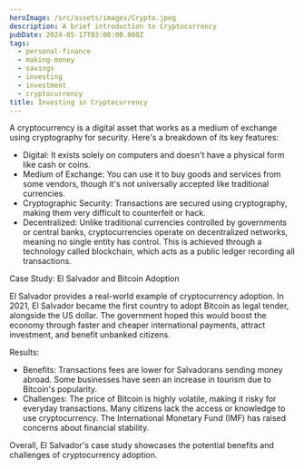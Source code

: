 ```yaml
---
heroImage: /src/assets/images/Crypto.jpeg
description: A brief introduction to Cryptocurrency
pubDate: 2024-05-17T03:00:00.000Z
tags:
  - personal-finance
  - making-money
  - savings
  - investing
  - investment
  - cryptocurrency
title: Investing in Cryptocurrency
---
```


A cryptocurrency is a digital asset that works as a medium of exchange using cryptography for security.  Here's a breakdown of its key features:

* Digital: It exists solely on computers and doesn't have a physical form like cash or coins.
* Medium of Exchange: You can use it to buy goods and services from some vendors, though it's not universally accepted like traditional currencies.
* Cryptographic Security: Transactions are secured using cryptography, making them very difficult to counterfeit or hack.
* Decentralized: Unlike traditional currencies controlled by governments or central banks, cryptocurrencies operate on decentralized networks, meaning no single entity has control. This is achieved through a technology called blockchain, which acts as a public ledger recording all transactions.

Case Study:  El Salvador and Bitcoin Adoption

El Salvador provides a real-world example of cryptocurrency adoption. In 2021, El Salvador became the first country to adopt Bitcoin as legal tender, alongside the US dollar. The government hoped this would boost the economy through faster and cheaper international payments, attract investment, and benefit unbanked citizens.

Results:

* Benefits: Transactions fees are lower for Salvadorans sending money abroad.  Some businesses have seen an increase in tourism due to Bitcoin's popularity.
* Challenges:  The price of Bitcoin is highly volatile, making it risky for everyday transactions.  Many citizens lack the access or knowledge to use cryptocurrency.  The International Monetary Fund (IMF) has raised concerns about financial stability.

Overall, El Salvador's case study showcases the potential benefits and challenges of cryptocurrency adoption.
